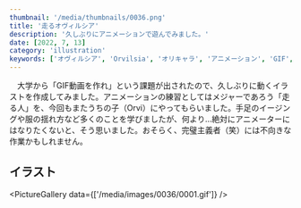 ```yaml
---
thumbnail: '/media/thumbnails/0036.png'
title: '走るオヴィルシア'
description: '久しぶりにアニメーションで遊んでみました。'
date: [2022, 7, 13]
category: 'illustration'
keywords: ['オヴィルシア', 'Orvilsia', 'オリキャラ', 'アニメーション', 'GIF', '走る']
---
```


　大学から「GIF動画を作れ」という課題が出されたので、久しぶりに動くイラストを作成してみました。アニメーションの練習としてはメジャーであろう「走る人」を、今回もまたうちの子（Orvi）にやってもらいました。手足のイージングや服の揺れ方など多くのことを学びましたが、何より…絶対にアニメーターにはなりたくないと、そう思いました。おそらく、完璧主義者（笑）には不向きな作業かもしれません。

## イラスト

<PictureGallery data={['/media/images/0036/0001.gif']} />
